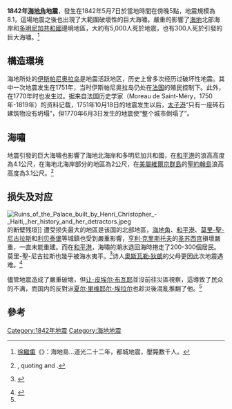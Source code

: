 {{noteTA |G1=Earthquake }}
'''1842年[[海地角|海地角]]地震'''，發生在1842年5月7日於當地時間在傍晚5點，地震規模為8.1，這場地震之後也出現了大範圍破壞性的巨大海嘯。嚴重的影響了[[海地|海地]]北部海岸和[[多明尼加共和國|多明尼加共和國]]邊境地區，大約有5,000人死於地震，也有300人死於引發的巨大海嘯。<ref>[[徐繼畬|徐繼畬]]《{{s|瀛寰志略/南北阿墨利加海灣群島|瀛寰志略·南北阿墨利加海灣群島}}》：海地島...道光二十二年，都城地震，壓斃數千人。 </ref>

==構造環境==

海地所处的[[伊斯帕尼奥拉岛|伊斯帕尼奥拉岛]]是地震活跃地区，历史上曾多次经历过破坏性地震。其中一次地震发生在1751年，当时伊斯帕尼奥拉岛仍处在[[法国|法国]]的殖民控制下。此外，在1770年时也发生过{{le|1770年海地地震|1770 Port-au-Prince earthquake|一次较大的地震}}。据来自法国历史学家{{le|莫罗德·圣·梅里|Médéric Louis Élie Moreau de Saint-Méry}}（Moreau de Saint-Méry，1750年-1819年）的资料记载，1751年10月18日的地震发生以后，[[太子港|太子港]]“只有一座砖石建筑物没有坍塌”，但1770年6月3日发生的地震使“整个城市倒塌了”。

==海嘯==

地震引發的巨大海嘯也影響了海地北海岸和多明尼加共和國，在[[和平港|和平港]]的浪高高度為4.1公尺，在海地北海岸部分的地區為2公尺，在[[美屬維爾京群島|美屬維爾京群島]]的[[聖約翰島|聖約翰島]]浪高高度為3.1公尺。<ref>{{Citation |first=Claude |last=Prepetit |url=http://www.bme.gouv.ht/risques%20geologiques/LeMatin_s%E9ismes.pdf |script-title=fr:Tremblements de terre en Haïti, mythe ou réalité ? |work=Le Matin |volume=N° 33082 |date=9 October 2008 |accessdate=2022-03-25 |archive-date=2011-05-12 |archive-url=https://web.archive.org/web/20110512235540/http://www.bme.gouv.ht/risques%20geologiques/LeMatin_s%E9ismes.pdf }}, quoting {{Citation |authorlink=Médéric Louis Élie Moreau de Saint-Méry |last=Moreau de Saint-Méry |first=Médéric Louis Élie |script-title=fr:Description topographique, physique, civile, politique et historique de la partie française de l’Ile Saint Domingue }} and {{Citation |author=J. M. Jan, bishop of Cap-Haïtien |script-title=fr:Documentation religieuse |publisher=Éditions Henri Deschamps |year=1972 }}.</ref>

==损失及对应==
[[File:Ruins_of_the_Palace_built_by_Henri_Christopher_-_Haiti,_her_history_and_her_detractors.jpeg|thumb]]的断壁残垣]]
遭受损失最大的地區是该国的北部地區，[[海地角|海地角]]、[[和平港|和平港]]、[[莫勒聖尼古拉區|莫里-聖-尼古拉斯]]和[[利贝泰堡|利贝泰堡]]等城鎮也受到嚴重影響，[[亨利·克里斯托夫|亨利·克里斯托夫]]的[[圣苏西宫|圣苏西宫]]損壞嚴重，一直未能重建。而在[[和平港|和平港]]，海嘯的潮水退回海時捲走了200-300個居民。莫里-聖-尼古拉斯也幾乎被海水夷平。<ref name="leger">{{Cite book|url=https://en.wikisource.org/wiki/Page%3AHaiti-_Her_History_and_Her_Detractors.djvu/211|title=Haiti, her history and her detractors,|last=Léger|first=Jacques Nicolas|date=1907|publisher=The Neale Pub. Co.|year=|isbn=|location=New York; Washington|pages=190–191|language=en|access-date=2020-03-08|dead-url=no|archive-date=2022-03-25|archive-url=https://web.archive.org/web/20220325021012/https://en.wikisource.org/wiki/Page:Haiti-_Her_History_and_Her_Detractors.djvu/211}} {{PD-notice}}</ref>诗人[[奧斯瓦勒·狄朗|奧斯瓦勒·狄朗]]的父母更因此次地震遇难。<ref name=":0">{{Cite book|title=Reclaiming Choukoun|last=Lapierre|first=Bob|publisher=CreateSpace Independent Publishing Platform|date=2017-01-15|isbn=978-1542579308|pages=11–20}}</ref>

儘管地震造成了嚴重破壞，但[[让-皮埃尔·布瓦耶|让-皮埃尔·布瓦耶]]並沒前往災區視察，這導致了民众的不满，而国内的反對派[[夏尔·里维耶尔-埃拉尔|夏尔·里维耶尔-埃拉尔]]也趁災後混亂推翻了他。<ref name="leger" />

==參考==
{{reflist|30em}}

[[Category:1842年地震|Category:1842年地震]]
[[Category:海地地震|Category:海地地震]]